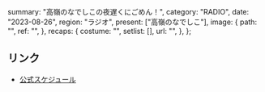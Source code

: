   summary: "高嶺のなでしこの夜遅くにごめん！",
  category: "RADIO",
  date: "2023-08-26",
  region: "ラジオ",
  present: ["高嶺のなでしこ"],
  image: {
    path: "",
    ref: "",
  },
  recaps: {
    costume: "",
    setlist: [],
    url: "",
  },
};

## リンク

- [公式スケジュール](https://takanenonadeshiko.jp/?p=1009)

